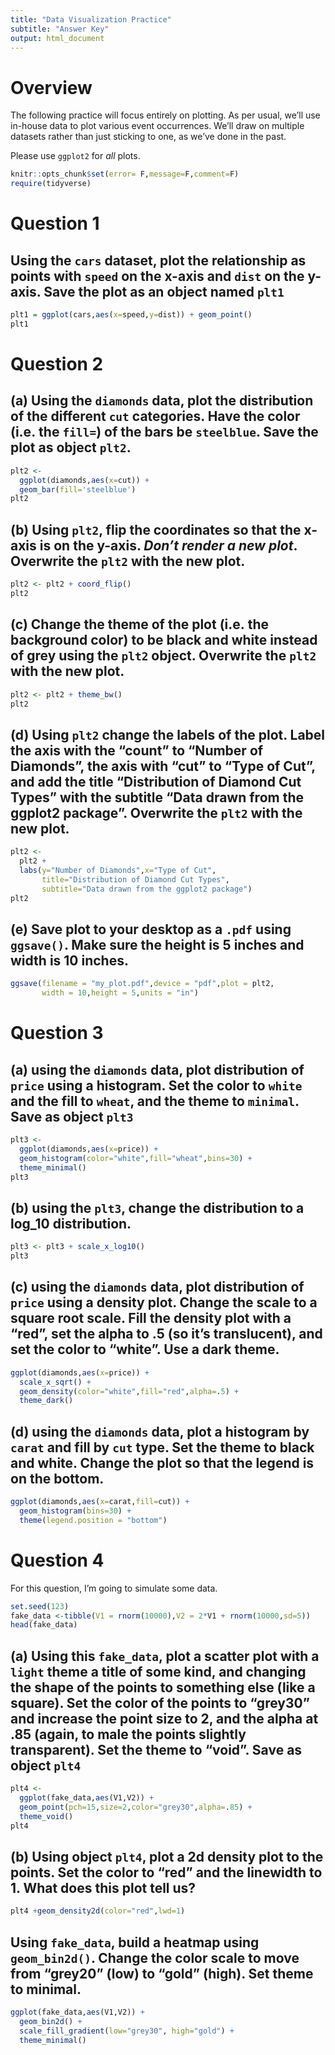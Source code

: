 ```yaml
---
title: "Data Visualization Practice"
subtitle: "Answer Key"
output: html_document
---
```


# Overview 

The following practice will focus entirely on plotting. As per usual, we'll use in-house data to plot various event occurrences. We'll draw on multiple datasets rather than just sticking to one, as we've done in the past. 

Please use `ggplot2` for _all_ plots.

```r
knitr::opts_chunk$set(error= F,message=F,comment=F)
require(tidyverse)
```


# Question 1

## Using the `cars` dataset, plot the relationship as points with `speed` on the x-axis and `dist` on the y-axis. Save the plot as an object named `plt1`

```r
plt1 = ggplot(cars,aes(x=speed,y=dist)) + geom_point()
plt1
```


# Question 2

## (a) Using the `diamonds` data, plot the distribution of the different `cut` categories. Have the color (i.e. the `fill=`) of the bars be `steelblue`. Save the plot as object `plt2`.

```r
plt2 <-  
  ggplot(diamonds,aes(x=cut)) +
  geom_bar(fill='steelblue')
plt2
```

## (b) Using `plt2`, flip the coordinates so that the x-axis is on the y-axis. _Don't render a new plot_. Overwrite the `plt2` with the new plot.

```r
plt2 <- plt2 + coord_flip()
plt2
```


## (c) Change the theme of the plot (i.e. the background color) to be black and white instead of grey using the `plt2` object. Overwrite the `plt2` with the new plot.

```r
plt2 <- plt2 + theme_bw()
plt2
```

## (d) Using `plt2` change the labels of the plot. Label the axis with the "count" to "Number of Diamonds", the axis with "cut" to "Type of Cut", and add the title "Distribution of Diamond Cut Types" with the subtitle "Data drawn from the ggplot2 package". Overwrite the `plt2` with the new plot.

```r
plt2 <-
  plt2 +
  labs(y="Number of Diamonds",x="Type of Cut",
       title="Distribution of Diamond Cut Types",
       subtitle="Data drawn from the ggplot2 package")
plt2
```

## (e) Save plot to your desktop as a `.pdf` using `ggsave()`. Make sure the height is 5 inches and width is 10 inches. 

```r
ggsave(filename = "my_plot.pdf",device = "pdf",plot = plt2,
       width = 10,height = 5,units = "in")
```


# Question 3

## (a) using the `diamonds` data, plot distribution of `price` using a histogram. Set the color to `white` and the fill to `wheat`, and the theme to `minimal`. Save as object `plt3`

```r
plt3 <-
  ggplot(diamonds,aes(x=price)) + 
  geom_histogram(color="white",fill="wheat",bins=30) +
  theme_minimal()
plt3
```

## (b) using the `plt3`, change the distribution to a log_10 distribution.

```r
plt3 <- plt3 + scale_x_log10()
plt3 
```

## (c) using the `diamonds` data, plot distribution of `price` using a density plot. Change the scale to a square root scale. Fill the density plot with a "red", set the alpha to .5 (so it's translucent), and set the color to "white". Use a dark theme.

```r
ggplot(diamonds,aes(x=price)) + 
  scale_x_sqrt() + 
  geom_density(color="white",fill="red",alpha=.5) +
  theme_dark()
```


## (d) using the `diamonds` data, plot a histogram by `carat` and fill by `cut` type. Set the theme to black and white. Change the plot so that the legend is on the bottom. 

```r
ggplot(diamonds,aes(x=carat,fill=cut)) +
  geom_histogram(bins=30) +
  theme(legend.position = "bottom")
```



# Question 4

For this question, I'm going to simulate some data.

```r
set.seed(123)
fake_data <-tibble(V1 = rnorm(10000),V2 = 2*V1 + rnorm(10000,sd=5))
head(fake_data)
```


## (a) Using this `fake_data`, plot a scatter plot with a `light` theme a title of some kind, and changing the shape of the points to something else (like a square). Set the color of the points to "grey30" and increase the point size to 2, and the alpha at .85 (again, to male the points slightly transparent). Set the theme to "void". Save as object `plt4`

```r
plt4 <- 
  ggplot(fake_data,aes(V1,V2)) +
  geom_point(pch=15,size=2,color="grey30",alpha=.85) +
  theme_void()
plt4
```


## (b) Using object `plt4`, plot a 2d density plot to the points. Set the color to "red" and the linewidth to 1. What does this plot tell us?

```r
plt4 +geom_density2d(color="red",lwd=1)
```

## Using `fake_data`, build a heatmap using `geom_bin2d()`. Change the color scale to move from "grey20" (low) to "gold" (high). Set theme to minimal.

```r
ggplot(fake_data,aes(V1,V2)) +
  geom_bin2d() +
  scale_fill_gradient(low="grey30", high="gold") +
  theme_minimal()
```




